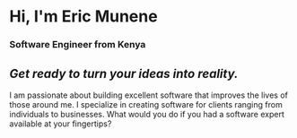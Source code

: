 
# Hi, I'm  Eric Munene 

### Software Engineer from Kenya 
## *Get ready to turn your ideas into reality.*
I am passionate about building excellent software that improves the lives of those around me.
I specialize in creating software for clients ranging from individuals to businesses.
What would you do if you had a software expert available at your fingertips?
